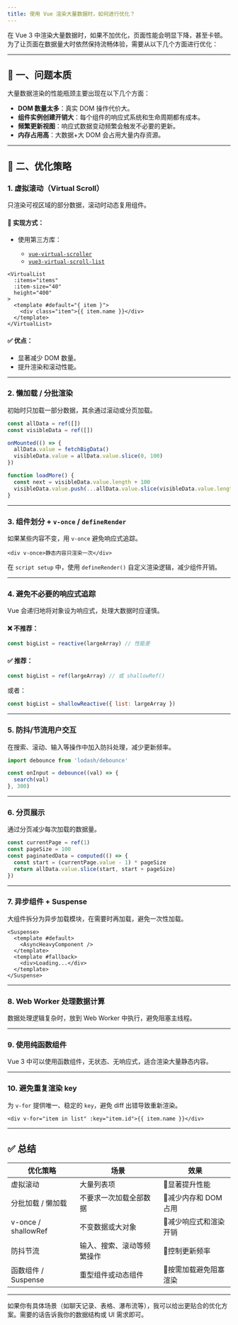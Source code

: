 ```yaml
---
title: 使用 Vue 渲染大量数据时，如何进行优化？
---
```


在 Vue 3 中渲染大量数据时，如果不加优化，页面性能会明显下降，甚至卡顿。为了让页面在数据量大时依然保持流畅体验，需要从以下几个方面进行优化：

---

## 🧠 一、问题本质

大量数据渲染的性能瓶颈主要出现在以下几个方面：

* **DOM 数量太多**：真实 DOM 操作代价大。
* **组件实例创建开销大**：每个组件的响应式系统和生命周期都有成本。
* **频繁更新视图**：响应式数据变动频繁会触发不必要的更新。
* **内存占用高**：大数据+大 DOM 会占用大量内存资源。

---

## 🚀 二、优化策略

### 1. **虚拟滚动（Virtual Scroll）**

只渲染可视区域的部分数据，滚动时动态复用组件。

#### 🔧 实现方式：

* 使用第三方库：

  * [`vue-virtual-scroller`](https://github.com/Akryum/vue-virtual-scroller)
  * [`vue3-virtual-scroll-list`](https://github.com/tangbc/vue-virtual-scroll-list)

```vue
<VirtualList
  :items="items"
  :item-size="40"
  height="400"
>
  <template #default="{ item }">
    <div class="item">{{ item.name }}</div>
  </template>
</VirtualList>
```

#### ✅ 优点：

* 显著减少 DOM 数量。
* 提升渲染和滚动性能。

---

### 2. **懒加载 / 分批渲染**

初始时只加载一部分数据，其余通过滚动或分页加载。

```js
const allData = ref([])
const visibleData = ref([])

onMounted(() => {
  allData.value = fetchBigData()
  visibleData.value = allData.value.slice(0, 100)
})

function loadMore() {
  const next = visibleData.value.length + 100
  visibleData.value.push(...allData.value.slice(visibleData.value.length, next))
}
```

---

### 3. **组件划分 + `v-once` / `defineRender`**

如果某些内容不变，用 `v-once` 避免响应式追踪。

```vue
<div v-once>静态内容只渲染一次</div>
```

在 `script setup` 中，使用 `defineRender()` 自定义渲染逻辑，减少组件开销。

---

### 4. **避免不必要的响应式追踪**

Vue 会递归地将对象设为响应式，处理大数据时应谨慎。

#### ❌ 不推荐：

```js
const bigList = reactive(largeArray) // 性能差
```

#### ✅ 推荐：

```js
const bigList = ref(largeArray) // 或 shallowRef()
```

或者：

```js
const bigList = shallowReactive({ list: largeArray })
```

---

### 5. **防抖/节流用户交互**

在搜索、滚动、输入等操作中加入防抖处理，减少更新频率。

```js
import debounce from 'lodash/debounce'

const onInput = debounce((val) => {
  search(val)
}, 300)
```

---

### 6. **分页展示**

通过分页减少每次加载的数据量。

```js
const currentPage = ref(1)
const pageSize = 100
const paginatedData = computed(() => {
  const start = (currentPage.value - 1) * pageSize
  return allData.value.slice(start, start + pageSize)
})
```

---

### 7. **异步组件 + Suspense**

大组件拆分为异步加载模块，在需要时再加载，避免一次性加载。

```vue
<Suspense>
  <template #default>
    <AsyncHeavyComponent />
  </template>
  <template #fallback>
    <div>Loading...</div>
  </template>
</Suspense>
```

---

### 8. **Web Worker 处理数据计算**

数据处理逻辑复杂时，放到 Web Worker 中执行，避免阻塞主线程。

---

### 9. **使用纯函数组件**

Vue 3 中可以使用函数组件，无状态、无响应式，适合渲染大量静态内容。

---

### 10. **避免重复渲染 key**

为 `v-for` 提供唯一、稳定的 `key`，避免 diff 出错导致重新渲染。

```vue
<div v-for="item in list" :key="item.id">{{ item.name }}</div>
```

---

## ✅ 总结

| 优化策略                | 场景            | 效果             |
| ------------------- | ------------- | -------------- |
| 虚拟滚动                | 大量列表项         | 🚀显著提升性能       |
| 分批加载 / 懒加载          | 不要求一次加载全部数据   | 🚀减少内存和 DOM 占用 |
| v-once / shallowRef | 不变数据或大对象      | 🚀减少响应式和渲染开销   |
| 防抖节流                | 输入、搜索、滚动等频繁操作 | 🚀控制更新频率       |
| 函数组件 / Suspense     | 重型组件或动态组件     | 🚀按需加载避免阻塞渲染   |

---

如果你有具体场景（如聊天记录、表格、瀑布流等），我可以给出更贴合的优化方案。需要的话告诉我你的数据结构或 UI 需求即可。
